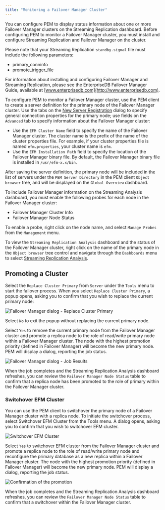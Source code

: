 ```yaml
---
title: "Monitoring a Failover Manager Cluster"
---
```


<div id="monitoring_a_failover_manager_cluster" class="registered_link"></div>

You can configure PEM to display status information about one or more Failover Manager clusters on the Streaming Replication dashboard. Before configuring PEM to monitor a Failover Manager cluster, you must install and configure Streaming Replication and Failover Manager on the cluster.

Please note that your Streaming Replication `standby.signal` file must include the following parameters:

-   primary_conninfo
-   promote_trigger_file

For information about installing and configuring Failover Manager and Streaming Replication, please see the EnterpriseDB Failover Manager Guide, available at [www.enterprisedb.com](http://www.enterprisedb.com).

To configure PEM to monitor a Failover Manager cluster, use the PEM client to create a server definition for the primary node of the Failover Manager cluster. Use the tabs on the [New Server Registration](../01_toc_pem_getting_started/07_pem_define_connection/#pem_define_connection) dialog to specify general connection properties for the primary node; use fields on the `Advanced` tab to specify information about the Failover Manager cluster:

-   Use the `EFM Cluster Name` field to specify the name of the Failover Manager cluster. The cluster name is the prefix of the name of the cluster properties file. For example, if your cluster properties file is named `efm.properties`, your cluster name is `efm`.
-   Use the `EFM Installation Path` field to specify the location of the Failover Manager binary file. By default, the Failover Manager binary file is installed in `/usr/efm-x.x/bin`.

After saving the server definition, the primary node will be included in the list of servers under the `PEM Server Directory` in the PEM client `Object browser` tree, and will be displayed on the `Global Overview` dashboard.

To include Failover Manager information on the Streaming Analysis dashboard, you must enable the following probes for each node in the Failover Manager cluster:

-   Failover Manager Cluster Info
-   Failover Manager Node Status

To enable a probe, right click on the node name, and select `Manage Probes` from the `Management` menu.

To view the `Streaming Replication Analysis` dashboard and the status of the Failover Manager cluster, right click on the name of the primary node in the `Object browser` tree control and navigate through the `Dashboards` menu to select [Streaming Replication Analysis](01_dashboards/16_str_replication_dashboard/#str_replication_dashboard).

## Promoting a Cluster

Select the `Replace Cluster Primary` from `Server` under the `Tools` menu to start the failover process. When you select `Replace Cluster Primary`, a popup opens, asking you to confirm that you wish to replace the current primary node:

![Failover Manager dialog - Replace Cluster Primary](../images/fm_replace_primary.png)

Select `No` to exit the popup without replacing the current primary node.

Select `Yes` to remove the current primary node from the Failover Manager cluster and promote a replica node to the role of read/write primary node within a Failover Manager cluster. The node with the highest promotion priority (defined in Failover Manager) will become the new primary node. PEM will display a dialog, reporting the job status.

![Failover Manager dialog - Job Results](../images/fm_job_result.png)

When the job completes and the Streaming Replication Analysis dashboard refreshes, you can review the `Failover Manager Node Status` table to confirm that a replica node has been promoted to the role of primary within the Failover Manager cluster.

### Switchover EFM Cluster

You can use the PEM client to switchover the primary node of a Failover Manager cluster with a replica node. To initiate the switchover process, select Switchover EFM Cluster from the Tools menu. A dialog opens, asking you to confirm that you wish to switchover EFM cluster.

![Switchover EFM Cluster](../images/fm_switchover_cluster.png)

Select `Yes` to switchover EFM cluster from the Failover Manager cluster and promote a replica node to the role of read/write primary node and reconfigure the primary database as a new replica within a Failover Manager cluster. The node with the highest promotion priority (defined in Failover Manager) will become the new primary node. PEM will display a dialog, reporting the job status.

![Confirmation of the promotion](../images/fm_switchover_job_result.png)

When the job completes and the Streaming Replication Analysis dashboard refreshes, you can review the `Failover Manager Node Status` table to confirm that a switchover within the Failover Manager cluster.
